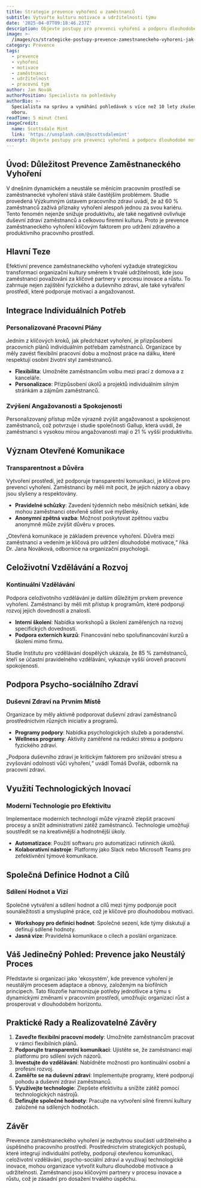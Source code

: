 ```yaml
---
title: Strategie prevence vyhoření u zaměstnanců
subtitle: Vytvořte kulturu motivace a udržitelnosti týmu
date: '2025-04-07T09:18:46.237Z'
description: Objevte postupy pro prevenci vyhoření a podporu dlouhodobé motivace v práci.
image: >-
  /images/cs/strategicke-postupy-prevence-zamestnaneckeho-vyhoreni-jak-vytvorit-kulturu-dlouhodobe-motivace-a-udrzitelnosti-pracovniho-tymu-1743931126110.jpg
category: Prevence
tags:
  - prevence
  - vyhoření
  - motivace
  - zaměstnanci
  - udržitelnost
  - pracovní tým
author: Jan Novák
authorPosition: Specialista na pohledávky
authorBio: >-
  Specialista na správu a vymáhání pohledávek s více než 10 lety zkušeností v
  oboru.
readTime: 5 minut čtení
imageCredit:
  name: Scottsdale Mint
  link: 'https://unsplash.com/@scottsdalemint'
excerpt: Objevte postupy pro prevenci vyhoření a podporu dlouhodobé motivace v práci.
---
```

## Úvod: Důležitost Prevence Zaměstnaneckého Vyhoření

V dnešním dynamickém a neustále se měnícím pracovním prostředí se zaměstnanecké vyhoření stává stále častějším problémem. Studie provedená Výzkumným ústavem pracovního zdraví uvádí, že až 60 % zaměstnanců zažívá příznaky vyhoření alespoň jednou za svou kariéru. Tento fenomén nejenže snižuje produktivitu, ale také negativně ovlivňuje duševní zdraví zaměstnanců a celkovou firemní kulturu. Proto je prevence zaměstnaneckého vyhoření klíčovým faktorem pro udržení zdravého a produktivního pracovního prostředí.

## Hlavní Teze

Efektivní prevence zaměstnaneckého vyhoření vyžaduje strategickou transformaci organizační kultury směrem k trvalé udržitelnosti, kde jsou zaměstnanci považováni za klíčové partnery v procesu inovace a růstu. To zahrnuje nejen zajištění fyzického a duševního zdraví, ale také vytváření prostředí, které podporuje motivaci a angažovanost.

## Integrace Individuálních Potřeb

### Personalizované Pracovní Plány

Jedním z klíčových kroků, jak předcházet vyhoření, je přizpůsobení pracovních plánů individuálním potřebám zaměstnanců. Organizace by měly zavést flexibilní pracovní dobu a možnost práce na dálku, které respektují osobní životní styl zaměstnanců.

- **Flexibilita**: Umožněte zaměstnancům volbu mezi prací z domova a z kanceláře.
- **Personalizace**: Přizpůsobení úkolů a projektů individuálním silným stránkám a zájmům zaměstnanců.

### Zvýšení Angažovanosti a Spokojenosti

Personalizovaný přístup může výrazně zvýšit angažovanost a spokojenost zaměstnanců, což potvrzuje i studie společnosti Gallup, která uvádí, že zaměstnanci s vysokou mírou angažovanosti mají o 21 % vyšší produktivitu.

## Význam Otevřené Komunikace

### Transparentnost a Důvěra

Vytvoření prostředí, jež podporuje transparentní komunikaci, je klíčové pro prevenci vyhoření. Zaměstnanci by měli mít pocit, že jejich názory a obavy jsou slyšeny a respektovány.

- **Pravidelné schůzky**: Zavedení týdenních nebo měsíčních setkání, kde mohou zaměstnanci otevřeně sdílet své myšlenky.
- **Anonymní zpětná vazba**: Možnost poskytovat zpětnou vazbu anonymně může zvýšit důvěru v proces.

„Otevřená komunikace je základem prevence vyhoření. Důvěra mezi zaměstnanci a vedením je klíčová pro udržení dlouhodobé motivace,“ říká Dr. Jana Nováková, odbornice na organizační psychologii.

## Celoživotní Vzdělávání a Rozvoj

### Kontinuální Vzdělávání

Podpora celoživotního vzdělávání je dalším důležitým prvkem prevence vyhoření. Zaměstnanci by měli mít přístup k programům, které podporují rozvoj jejich dovedností a znalostí.

- **Interní školení**: Nabídka workshopů a školení zaměřených na rozvoj specifických dovedností.
- **Podpora externích kurzů**: Financování nebo spolufinancování kurzů a školení mimo firmu.

Studie Institutu pro vzdělávání dospělých ukázala, že 85 % zaměstnanců, kteří se účastní pravidelného vzdělávání, vykazuje vyšší úroveň pracovní spokojenosti.

## Podpora Psycho-sociálního Zdraví

### Duševní Zdraví na Prvním Místě

Organizace by měly aktivně podporovat duševní zdraví zaměstnanců prostřednictvím různých iniciativ a programů.

- **Programy podpory**: Nabídka psychologických služeb a poradenství.
- **Wellness programy**: Aktivity zaměřené na redukci stresu a podporu fyzického zdraví.

„Podpora duševního zdraví je kritickým faktorem pro snižování stresu a zvyšování odolnosti vůči vyhoření,“ uvádí Tomáš Dvořák, odborník na pracovní zdraví.

## Využití Technologických Inovací

### Moderní Technologie pro Efektivitu

Implementace moderních technologií může výrazně zlepšit pracovní procesy a snížit administrativní zátěž zaměstnanců. Technologie umožňují soustředit se na kreativnější a hodnotnější úkoly.

- **Automatizace**: Použití softwaru pro automatizaci rutinních úkolů.
- **Kolaborativní nástroje**: Platformy jako Slack nebo Microsoft Teams pro zefektivnění týmové komunikace.

## Společná Definice Hodnot a Cílů

### Sdílení Hodnot a Vizí

Společné vytváření a sdílení hodnot a cílů mezi týmy podporuje pocit sounáležitosti a smysluplné práce, což je klíčové pro dlouhodobou motivaci.

- **Workshopy pro definici hodnot**: Společné sezení, kde týmy diskutují a definují sdílené hodnoty.
- **Jasná vize**: Pravidelná komunikace o cílech a poslání organizace.

## Váš Jedinečný Pohled: Prevence jako Neustálý Proces

Představte si organizaci jako 'ekosystém', kde prevence vyhoření je neustálým procesem adaptace a obnovy, založeným na biofilních principech. Tato filozofie harmonizuje potřeby jednotlivce a týmu s dynamickými změnami v pracovním prostředí, umožňujíc organizaci růst a prosperovat v dlouhodobém horizontu.

## Praktické Rady a Realizovatelné Závěry

1. **Zaveďte flexibilní pracovní modely**: Umožněte zaměstnancům pracovat v rámci flexibilních plánů.
2. **Podporujte transparentní komunikaci**: Ujistěte se, že zaměstnanci mají platformu pro sdílení svých názorů.
3. **Investujte do vzdělávání**: Nabídněte možnosti pro kontinuální osobní a profesní rozvoj.
4. **Zaměřte se na duševní zdraví**: Implementujte programy, které podporují pohodu a duševní zdraví zaměstnanců.
5. **Využívejte technologie**: Zlepšete efektivitu a snížíte zátěž pomocí technologických nástrojů.
6. **Definujte společné hodnoty**: Pracujte na vytvoření silné firemní kultury založené na sdílených hodnotách.

## Závěr

Prevence zaměstnaneckého vyhoření je nezbytnou součástí udržitelného a úspěšného pracovního prostředí. Prostřednictvím strategických postupů, které integrují individuální potřeby, podporují otevřenou komunikaci, celoživotní vzdělávání, psycho-sociální zdraví a využívají technologické inovace, mohou organizace vytvořit kulturu dlouhodobé motivace a udržitelnosti. Zaměstnanci jsou klíčovými partnery v procesu inovace a růstu, což je zásadní pro dosažení trvalého úspěchu.
